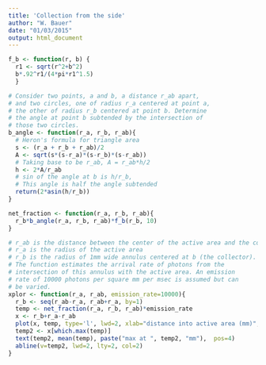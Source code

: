 ```yaml
---
title: 'Collection from the side'
author: "W. Bauer"
date: "01/03/2015"
output: html_document
---
```


```r
f_b <- function(r, b) {
  r1 <- sqrt(r^2+b^2)
  b*.92^r1/(4*pi*r1^1.5)
  }

# Consider two points, a and b, a distance r_ab apart,
# and two circles, one of radius r_a centered at point a,
# the other of radius r_b centered at point b. Determine
# the angle at point b subtended by the intersection of
# those two circles.
b_angle <- function(r_a, r_b, r_ab){
  # Heron's formula for triangle area
  s <- (r_a + r_b + r_ab)/2
  A <- sqrt(s*(s-r_a)*(s-r_b)*(s-r_ab))
  # Taking base to be r_ab, A = r_ab*h/2
  h <- 2*A/r_ab
  # sin of the angle at b is h/r_b,
  # This angle is half the angle subtended
  return(2*asin(h/r_b))
}
```

```r

net_fraction <- function(r_a, r_b, r_ab){
  r_b*b_angle(r_a, r_b, r_ab)*f_b(r_b, 10)
}

# r_ab is the distance between the center of the active area and the collector.
# r_a is the radius of the active area
# r_b is the radius of 1mm wide annulus centered at b (the collector). 
# The function estimates the arrival rate of photons from the
# intersection of this annulus with the active area. An emission
# rate of 10000 photons per square mm per msec is assumed but can
# be varied.
xplor <- function(r_a, r_ab, emission_rate=10000){
  r_b <- seq(r_ab-r_a, r_ab+r_a, by=1)
  temp <- net_fraction(r_a, r_b, r_ab)*emission_rate
  x <- r_b+r_a-r_ab
  plot(x, temp, type='l', lwd=2, xlab="distance into active area (mm)", ylab="net fraction", main=paste("distance of collector from active area =", r_ab-r_a, "mm"))
  temp2 <- x[which.max(temp)]
  text(temp2, mean(temp), paste("max at ", temp2, "mm"),  pos=4)
  abline(v=temp2, lwd=2, lty=2, col=2)
}

```


